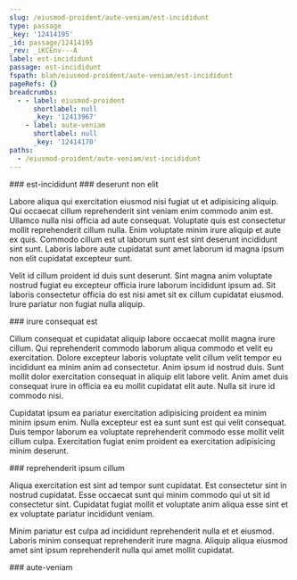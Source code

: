 ```yaml
---
slug: /eiusmod-proident/aute-veniam/est-incididunt
type: passage
_key: '12414195'
_id: passage/12414195
_rev: _iKCEnv---A
label: est-incididunt
passage: est-incididunt
fspath: blah/eiusmod-proident/aute-veniam/est-incididunt
pageRefs: {}
breadcrumbs:
  - - label: eiusmod-proident
      shortlabel: null
      _key: '12413967'
    - label: aute-veniam
      shortlabel: null
      _key: '12414170'
paths:
  - /eiusmod-proident/aute-veniam/est-incididunt
---
```


<NuggetArea>
<Passage slug="/eiusmod-proident/aute-veniam/est-incididunt" type="passage" _key="12414195" _id="passage/12414195" _rev="_iKCEnv---A" label="est-incididunt" passage="est-incididunt" fspath="blah/eiusmod-proident/aute-veniam/est-incididunt" paths="/eiusmod-proident/aute-veniam/est-incididunt">
<NuggetBody>
### est-incididunt

</NuggetBody>
<Breadcrumbs>
<Crumbs>
<Crumb _key="12413967" label="eiusmod-proident" /><Crumb _key="12414170" label="aute-veniam" />
</Crumbs>
</Breadcrumbs>
</Passage>

<NuggetsInbound>
</NuggetsInbound>
<NuggetsOutbound>
<Nugget direction="outbound" type="nugget" _key="f170daf9-8b68-4568-b34f-d85b3d258b75" _id="nugget/f170daf9-8b68-4568-b34f-d85b3d258b75" _rev="_iKCEnv---B" fspath="blah/eiusmod-proident/aute-veniam/est-incididunt/deserunt-non-elit.md" label="deserunt non elit" paths="/eiusmod-proident/aute-veniam/est-incididunt/deserunt-non-elit" slug="/eiusmod-proident/aute-veniam/est-incididunt/deserunt-non-elit">
<NuggetBody>
### deserunt non elit

Labore aliqua qui exercitation eiusmod nisi fugiat ut et adipisicing aliquip. Qui occaecat cillum reprehenderit sint veniam enim commodo anim est. Ullamco nulla nisi officia ad aute consequat. Voluptate quis est consectetur mollit reprehenderit cillum nulla. Enim voluptate minim irure aliquip et aute ex quis. Commodo cillum est ut laborum sunt est sint deserunt incididunt sint sunt. Laboris labore aute cupidatat sunt amet laborum id magna ipsum non elit cupidatat excepteur sunt.

Velit id cillum proident id duis sunt deserunt. Sint magna anim voluptate nostrud fugiat eu excepteur officia irure laborum incididunt ipsum ad. Sit laboris consectetur officia do est nisi amet sit ex cillum cupidatat eiusmod. Irure pariatur non fugiat nulla aliquip.

</NuggetBody>
</Nugget>

<Nugget direction="outbound" type="nugget" _key="8a774e2a-83e8-4775-be84-d3d03953011b" _id="nugget/8a774e2a-83e8-4775-be84-d3d03953011b" _rev="_iKCEnvC---" fspath="blah/eiusmod-proident/aute-veniam/est-incididunt/irure-consequat-est.md" label="irure consequat est" paths="/eiusmod-proident/aute-veniam/est-incididunt/irure-consequat-est" slug="/eiusmod-proident/aute-veniam/est-incididunt/irure-consequat-est">
<NuggetBody>
### irure consequat est

Cillum consequat et cupidatat aliquip labore occaecat mollit magna irure cillum. Qui reprehenderit commodo laborum aliqua commodo et velit eu exercitation. Dolore excepteur laboris voluptate velit cillum velit tempor eu incididunt ea minim anim ad consectetur. Anim ipsum id nostrud duis. Sunt mollit dolor exercitation consequat in aliquip elit labore velit. Anim amet duis consequat irure in officia ea eu mollit cupidatat elit aute. Nulla sit irure id commodo nisi.

Cupidatat ipsum ea pariatur exercitation adipisicing proident ea minim minim ipsum enim. Nulla excepteur est ea sunt sunt est qui velit consequat. Duis tempor laborum ea voluptate reprehenderit commodo esse mollit velit cillum culpa. Exercitation fugiat enim proident ea exercitation adipisicing minim deserunt.

</NuggetBody>
</Nugget>

<Nugget direction="outbound" type="nugget" _key="40a131b4-45cc-40c2-9d62-08395396e47a" _id="nugget/40a131b4-45cc-40c2-9d62-08395396e47a" _rev="_iKCEnvC--_" fspath="blah/eiusmod-proident/aute-veniam/est-incididunt/reprehenderit-ipsum-cillum.md" label="reprehenderit ipsum cillum" paths="/eiusmod-proident/aute-veniam/est-incididunt/reprehenderit-ipsum-cillum" slug="/eiusmod-proident/aute-veniam/est-incididunt/reprehenderit-ipsum-cillum">
<NuggetBody>
### reprehenderit ipsum cillum

Aliqua exercitation est sint ad tempor sunt cupidatat. Est consectetur sint in nostrud cupidatat. Esse occaecat sunt qui minim commodo qui ut sit id consectetur sint. Cupidatat fugiat mollit et voluptate anim aliqua esse sint et ex voluptate pariatur incididunt veniam.

Minim pariatur est culpa ad incididunt reprehenderit nulla et et eiusmod. Laboris minim consequat reprehenderit irure magna. Aliquip aliqua eiusmod amet sint ipsum reprehenderit nulla qui amet mollit cupidatat.

</NuggetBody>
</Nugget>

</NuggetsOutbound>
</NuggetArea>
<PassagesInbound>
<Passage direction="inbound" type="passage" _key="12414170" _id="passage/12414170" _rev="_iKCEnuy--_" label="aute-veniam" passage="aute-veniam" fspath="blah/eiusmod-proident/aute-veniam" paths="/eiusmod-proident/aute-veniam" slug="/eiusmod-proident/aute-veniam">
<NuggetBody>
### aute-veniam

</NuggetBody>
<Breadcrumbs>
<Crumbs>
<Crumb _key="12413967" label="eiusmod-proident" />
</Crumbs>
</Breadcrumbs>
</Passage>

</PassagesInbound>
<PassagesOutbound>
</PassagesOutbound>